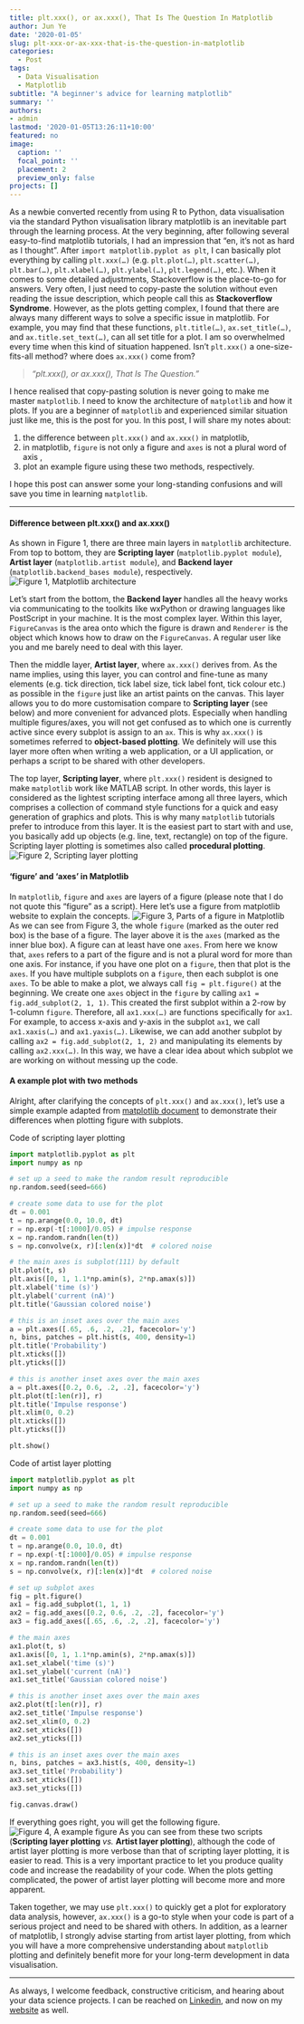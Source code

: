 ```yaml
---
title: plt.xxx(), or ax.xxx(), That Is The Question In Matplotlib
author: Jun Ye
date: '2020-01-05'
slug: plt-xxx-or-ax-xxx-that-is-the-question-in-matplotlib
categories:
  - Post
tags:
  - Data Visualisation
  - Matplotlib
subtitle: "A beginner's advice for learning matplotlib"
summary: ''
authors: 
- admin
lastmod: '2020-01-05T13:26:11+10:00'
featured: no
image:
  caption: ''
  focal_point: ''
  placement: 2
  preview_only: false
projects: []
---
```


As a newbie converted recently from using R to Python, data visualisation via the standard Python visualisation library matplotlib is an inevitable part through the learning process. At the very beginning, after following several easy-to-find matplotlib tutorials, I had an impression that "en, it's not as hard as I thought". After `import matplotlib.pyplot as plt`, I can basically plot everything by calling `plt.xxx(…)` (e.g. `plt.plot(…)`, `plt.scatter(…)`, `plt.bar(…)`, `plt.xlabel(…)`, `plt.ylabel(…)`, `plt.legend(…)`, etc.). When it comes to some detailed adjustments, Stackoverflow is the place-to-go for answers. Very often, I just need to copy-paste the solution without even reading the issue description, which people call this as **Stackoverflow Syndrome**. However, as the plots getting complex, I found that there are always many different ways to solve a specific issue in matplotlib. For example, you may find that these functions, `plt.title(…)`, `ax.set_title(…)`, and `ax.title.set_text(…)`, can all set title for a plot. I am so overwhelmed every time when this kind of situation happened. Isn't `plt.xxx()` a one-size-fits-all method? where does `ax.xxx()` come from?

> *"plt.xxx(), or ax.xxx(), That Is The Question."*

I hence realised that copy-pasting solution is never going to make me master `matplotlib`. I need to know the architecture of `matplotlib` and how it plots. If you are a beginner of `matplotlib` and experienced similar situation just like me, this is the post for you. In this post, I will share my notes about:

1. the difference between `plt.xxx()` and `ax.xxx()` in matplotlib,
2. in matplotlib, `figure` is not only a figure and `axes` is not a plural word of axis ,
3. plot an example figure using these two methods, respectively.

I hope this post can answer some your long-standing confusions and will save you time in learning `matplotlib`.

---

#### Difference between plt.xxx() and ax.xxx()

As shown in Figure 1, there are three main layers in `matplotlib` architecture. From top to bottom, they are **Scripting layer** (`matplotlib.pyplot module`), **Artist layer** (`matplotlib.artist module`), and **Backend layer** (`matplotlib.backend_bases module`), respectively.
![Figure 1, Matplotlib architecture](./matplotlib-structure.png)

Let’s start from the bottom, the **Backend layer** handles all the heavy works via communicating to the toolkits like wxPython or drawing languages like PostScript in your machine. It is the most complex layer. Within this layer, `FigureCanvas` is the area onto which the figure is drawn and `Renderer` is the object which knows how to draw on the `FigureCanvas`. A regular user like you and me barely need to deal with this layer.

Then the middle layer, **Artist layer**, where `ax.xxx()` derives from. As the name implies, using this layer, you can control and fine-tune as many elements (e.g. tick direction, tick label size, tick label font, tick colour etc.) as possible in the `figure` just like an artist paints on the canvas. This layer allows you to do more customisation compare to **Scripting layer** (see below) and more convenient for advanced plots. Especially when handling multiple figures/axes, you will not get confused as to which one is currently active since every subplot is assign to an `ax`. This is why `ax.xxx()` is sometimes referred to **object-based plotting**. We definitely will use this layer more often when writing a web application, or a UI application, or perhaps a script to be shared with other developers.

The top layer, **Scripting layer**, where `plt.xxx()` resident is designed to make `matplotlib` work like MATLAB script. In other words, this layer is considered as the lightest scripting interface among all three layers, which comprises a collection of command style functions for a quick and easy generation of graphics and plots. This is why many `matplotlib` tutorials prefer to introduce from this layer. It is the easiest part to start with and use, you basically add up objects (e.g. line, text, rectangle) on top of the figure. Scripting layer plotting is sometimes also called **procedural plotting**.
![Figure 2, Scripting layer plotting](./scripting-layer.png)

#### ‘figure’ and ‘axes’ in Matplotlib

In `matplotlib`, `figure` and `axes` are layers of a figure (please note that I do not quote this “figure” as a script). Here let’s use a figure from matplotlib website to explain the concepts.
![Figure 3, Parts of a figure in Matplotlib](./fig_map.png)
As we can see from Figure 3, the whole `figure` (marked as the outer red box) is the base of a figure. The layer above it is the `axes` (marked as the inner blue box). A figure can at least have one `axes`. From here we know that, `axes` refers to a part of the figure and is not a plural word for more than one axis. For instance, if you have one plot on a `figure`, then that plot is the `axes`. If you have multiple subplots on a `figure`, then each subplot is one `axes`. To be able to make a plot, we always call `fig = plt.figure()` at the beginning. We create one `axes` object in the `figure` by calling `ax1 = fig.add_subplot(2, 1, 1)`. This created the first subplot within a 2-row by 1-column `figure`. Therefore, all `ax1.xxx(…)` are functions specifically for `ax1`. For example, to access x-axis and y-axis in the subplot `ax1`, we call `ax1.xaxis(…)` and `ax1.yaxis(…)`. Likewise, we can add another subplot by calling `ax2 = fig.add_subplot(2, 1, 2)` and manipulating its elements by calling `ax2.xxx(…)`. In this way, we have a clear idea about which subplot we are working on without messing up the code.

#### A example plot with two methods
Alright, after clarifying the concepts of `plt.xxx()` and `ax.xxx()`, let’s use a simple example adapted from [matplotlib document](https://matplotlib.org/examples/pylab_examples/axes_demo.html) to demonstrate their differences when plotting figure with subplots.

Code of scripting layer plotting 

```python
import matplotlib.pyplot as plt
import numpy as np

# set up a seed to make the random result reproducible
np.random.seed(seed=666)

# create some data to use for the plot
dt = 0.001
t = np.arange(0.0, 10.0, dt)
r = np.exp(-t[:1000]/0.05) # impulse response
x = np.random.randn(len(t))
s = np.convolve(x, r)[:len(x)]*dt  # colored noise

# the main axes is subplot(111) by default
plt.plot(t, s)
plt.axis([0, 1, 1.1*np.amin(s), 2*np.amax(s)])
plt.xlabel('time (s)')
plt.ylabel('current (nA)')
plt.title('Gaussian colored noise')

# this is an inset axes over the main axes
a = plt.axes([.65, .6, .2, .2], facecolor='y')
n, bins, patches = plt.hist(s, 400, density=1)
plt.title('Probability')
plt.xticks([])
plt.yticks([])

# this is another inset axes over the main axes
a = plt.axes([0.2, 0.6, .2, .2], facecolor='y')
plt.plot(t[:len(r)], r)
plt.title('Impulse response')
plt.xlim(0, 0.2)
plt.xticks([])
plt.yticks([])

plt.show()
```

Code of artist layer plotting

```python
import matplotlib.pyplot as plt
import numpy as np

# set up a seed to make the random result reproducible
np.random.seed(seed=666)

# create some data to use for the plot
dt = 0.001
t = np.arange(0.0, 10.0, dt)
r = np.exp(-t[:1000]/0.05) # impulse response
x = np.random.randn(len(t))
s = np.convolve(x, r)[:len(x)]*dt  # colored noise

# set up subplot axes
fig = plt.figure()
ax1 = fig.add_subplot(1, 1, 1)
ax2 = fig.add_axes([0.2, 0.6, .2, .2], facecolor='y')
ax3 = fig.add_axes([.65, .6, .2, .2], facecolor='y')

# the main axes 
ax1.plot(t, s)
ax1.axis([0, 1, 1.1*np.amin(s), 2*np.amax(s)])
ax1.set_xlabel('time (s)')
ax1.set_ylabel('current (nA)')
ax1.set_title('Gaussian colored noise')

# this is another inset axes over the main axes
ax2.plot(t[:len(r)], r)
ax2.set_title('Impulse response')
ax2.set_xlim(0, 0.2)
ax2.set_xticks([])
ax2.set_yticks([])

# this is an inset axes over the main axes
n, bins, patches = ax3.hist(s, 400, density=1)
ax3.set_title('Probability')
ax3.set_xticks([])
ax3.set_yticks([])

fig.canvas.draw()
```
If everything goes right, you will get the following figure.
![Figure 4, A example figure](./example.png)
As you can see from these two scripts (**Scripting layer plotting** _vs._ **Artist layer plotting**), although the code of artist layer plotting is more verbose than that of scripting layer plotting, it is easier to read. This is a very important practice to let you produce quality code and increase the readability of your code. When the plots getting complicated, the power of artist layer plotting will become more and more apparent.

Taken together, we may use `plt.xxx()` to quickly get a plot for exploratory data analysis, however, `ax.xxx()` is a go-to style when your code is part of a serious project and need to be shared with others. In addition, as a learner of matplotlib, I strongly advise starting from artist layer plotting, from which you will have a more comprehensive understanding about `matplotlib` plotting and definitely benefit more for your long-term development in data visualisation.

---

As always, I welcome feedback, constructive criticism, and hearing about your data science projects. I can be reached on [Linkedin](https://www.linkedin.com/in/jun-ye-29aaa769/), and now on my [website](https://junye0798.com/) as well.